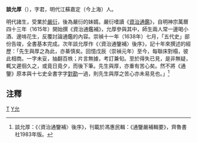 '''談允厚'''（{{bd|?||?||}}），字君，明代江蘇嘉定（今上海）人。

明代諸生，受業於[[嚴衍|嚴衍]]，後為嚴衍的妹婿。嚴衍嗜讀《[[資治通鑑|資治通鑑]]》，自明神宗萬曆四十三年（1615年）開始撰《資治通鑑補》，允厚參與其中，師生兩人常一邊喝小酒、邊啃花生，反覆討論通鑑的內容。崇禎十一年（1638年）七月，「五代史」部份告竣，全書基本完成。次年談允厚作《〈資治通鑒補〉後序》，記十年來撰述的經歷：「先生與厚之為此，亦綦慎矣。回憶戊辰（崇禎元年）至今，每聯床對榻，彼此相商。一字未妥，抽翻百帙；片言無據，考訂兼旬。至於得失已見，是非無疑，輒又遲徊久之，或竟日竟夕，而後下筆。先生與厚，亦重有苦心矣。然不將《通鑒》原本與十七史全書字字[[校對|對勘]]一過，則先生與厚之苦心亦未易見也。」<ref>談允厚：《〈資治通鑒補〉後序》，刊載於馮惠民輯：《通鑒嚴補輯要》，齊魯書社1983年版。</ref>

==注釋==
<div class="references-small">
<references />
</div>

[[Category:明朝歷史學家|T]]
[[Category:談姓|Y允]]